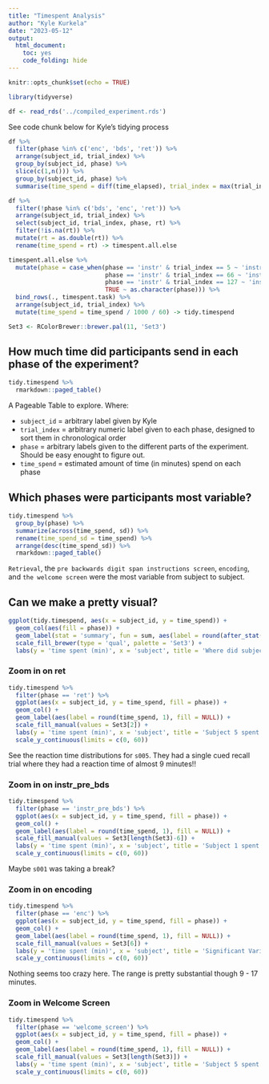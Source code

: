 ```yaml
---
title: "Timespent Analysis"
author: "Kyle Kurkela"
date: "2023-05-12"
output: 
  html_document: 
    toc: yes
    code_folding: hide
---
```


```r
knitr::opts_chunk$set(echo = TRUE)

library(tidyverse)

df <- read_rds('../compiled_experiment.rds')
```

See code chunk below for Kyle's tidying process

```r
df %>%
  filter(phase %in% c('enc', 'bds', 'ret')) %>%
  arrange(subject_id, trial_index) %>%
  group_by(subject_id, phase) %>%
  slice(c(1,n())) %>%
  group_by(subject_id, phase) %>%
  summarise(time_spend = diff(time_elapsed), trial_index = max(trial_index), .groups = 'drop') -> timespent.task

df %>%
  filter(!phase %in% c('bds', 'enc', 'ret')) %>%
  arrange(subject_id, trial_index) %>%
  select(subject_id, trial_index, phase, rt) %>%
  filter(!is.na(rt)) %>%
  mutate(rt = as.double(rt)) %>%
  rename(time_spend = rt) -> timespent.all.else

timespent.all.else %>%
  mutate(phase = case_when(phase == 'instr' & trial_index == 5 ~ 'instr_pre_enc',
                           phase == 'instr' & trial_index == 66 ~ 'instr_pre_bds',
                           phase == 'instr' & trial_index == 127 ~ 'instr_pre_ret',
                           TRUE ~ as.character(phase))) %>%
  bind_rows(., timespent.task) %>%
  arrange(subject_id, trial_index) %>%
  mutate(time_spend = time_spend / 1000 / 60) -> tidy.timespend

Set3 <- RColorBrewer::brewer.pal(11, 'Set3')
```

## How much time did participants send in each phase of the experiment?

```r
tidy.timespend %>%
  rmarkdown::paged_table()
```

A Pageable Table to explore. Where:

- `subject_id` = arbitrary label given by Kyle  
- `trial_index` = arbitrary numeric label given to each phase, designed to sort them in chronological order
- `phase` = arbitrary labels given to the different parts of the experiment. Should be easy enought to figure out.
- `time_spend` = estimated amount of time (in minutes) spend on each phase

## Which phases were participants most variable?

```r
tidy.timespend %>% 
  group_by(phase) %>% 
  summarize(across(time_spend, sd)) %>%
  rename(time_spend_sd = time_spend) %>%
  arrange(desc(time_spend_sd)) %>%
  rmarkdown::paged_table()
```

`Retrieval`, the `pre backwards digit span instructions screen`, `encoding`, and `the welcome screen` were the most variable from subject to subject.  

## Can we make a pretty visual?

```r
ggplot(tidy.timespend, aes(x = subject_id, y = time_spend)) +
  geom_col(aes(fill = phase)) +
  geom_label(stat = 'summary', fun = sum, aes(label = round(after_stat(y), 1))) +
  scale_fill_brewer(type = 'qual', palette = 'Set3') +
  labs(y = 'time spent (min)', x = 'subject', title = 'Where did subject spend their time?', caption = 'Colors sorted in chronological order from bottom to top. Labels are total time spent on session (min).')
```

### Zoom in on ret

```r
tidy.timespend %>%
  filter(phase == 'ret') %>%
  ggplot(aes(x = subject_id, y = time_spend, fill = phase)) +
  geom_col() +
  geom_label(aes(label = round(time_spend, 1), fill = NULL)) +
  scale_fill_manual(values = Set3[2]) +
  labs(y = 'time spent (min)', x = 'subject', title = 'Subject 5 spent ~30 minutes on the cued recall alone') +
  scale_y_continuous(limits = c(0, 60))
```

See the reaction time distributions for `s005`. They had a single cued recall trial where they had a reaction time of almost 9 minutes!!

### Zoom in on instr_pre_bds

```r
tidy.timespend %>%
  filter(phase == 'instr_pre_bds') %>%
  ggplot(aes(x = subject_id, y = time_spend, fill = phase)) +
  geom_col() +
  geom_label(aes(label = round(time_spend, 1), fill = NULL)) +
  scale_fill_manual(values = Set3[length(Set3)-6]) +
  labs(y = 'time spent (min)', x = 'subject', title = 'Subject 1 spent ~17 minutes on the backwards digit span instructions...') +
  scale_y_continuous(limits = c(0, 60))
```

Maybe `s001` was taking a break?

### Zoom in on encoding

```r
tidy.timespend %>%
  filter(phase == 'enc') %>%
  ggplot(aes(x = subject_id, y = time_spend, fill = phase)) +
  geom_col() +
  geom_label(aes(label = round(time_spend, 1), fill = NULL)) +
  scale_fill_manual(values = Set3[6]) +
  labs(y = 'time spent (min)', x = 'subject', title = 'Significant Variability in Encoding Time to Completion') +
  scale_y_continuous(limits = c(0, 60))
```

Nothing seems too crazy here. The range is pretty substantial though 9 - 17 minutes.  

### Zoom in Welcome Screen

```r
tidy.timespend %>%
  filter(phase == 'welcome_screen') %>%
  ggplot(aes(x = subject_id, y = time_spend, fill = phase)) +
  geom_col() +
  geom_label(aes(label = round(time_spend, 1), fill = NULL)) +
  scale_fill_manual(values = Set3[length(Set3)]) +
  labs(y = 'time spent (min)', x = 'subject', title = 'Subject 5 spent 6 minutes on the welcome screen') +
  scale_y_continuous(limits = c(0, 60))
```

